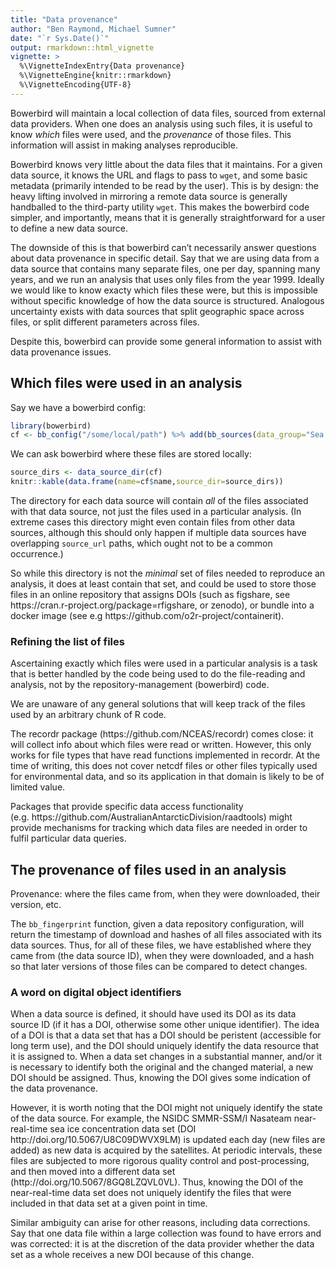 ```yaml
---
title: "Data provenance"
author: "Ben Raymond, Michael Sumner"
date: "`r Sys.Date()`"
output: rmarkdown::html_vignette
vignette: >
  %\VignetteIndexEntry{Data provenance}
  %\VignetteEngine{knitr::rmarkdown}
  %\VignetteEncoding{UTF-8}
---
```


Bowerbird will maintain a local collection of data files, sourced from external data providers. When one does an analysis using such files, it is useful to know *which* files were used, and the *provenance* of those files. This information will assist in making analyses reproducible.

Bowerbird knows very little about the data files that it maintains. For a given data source, it knows the URL and flags to pass to `wget`, and some basic metadata (primarily intended to be read by the user). This is by design: the heavy lifting involved in mirroring a remote data source is generally handballed to the third-party utility `wget`. This makes the bowerbird code simpler, and importantly, means that it is generally straightforward for a user to define a new data source.

The downside of this is that bowerbird can't necessarily answer questions about data provenance in specific detail. Say that we are using data from a data source that contains many separate files, one per day, spanning many years, and we run an analysis that uses only files from the year 1999. Ideally we would like to know exacty which files these were, but this is impossible without specific knowledge of how the data source is structured. Analogous uncertainty exists with data sources that split geographic space across files, or split different parameters across files.

Despite this, bowerbird can provide some general information to assist with data provenance issues.

## Which files were used in an analysis

Say we have a bowerbird config:
```r
library(bowerbird)
cf <- bb_config("/some/local/path") %>% add(bb_sources(data_group="Sea surface temperature"))
```

We can ask bowerbird where these files are stored locally:
```r
source_dirs <- data_source_dir(cf)
knitr::kable(data.frame(name=cf$name,source_dir=source_dirs))
```

The directory for each data source will contain *all* of the files associated with that data source, not just the files used in a particular analysis. (In extreme cases this directory might even contain files from other data sources, although this should only happen if multiple data sources have overlapping `source_url` paths, which ought not to be a common occurrence.)

So while this directory is not the *minimal* set of files needed to reproduce an analysis, it does at least contain that set, and could be used to store those files in an online repository that assigns DOIs (such as figshare, see https://cran.r-project.org/package=rfigshare, or zenodo), or bundle into a docker image (see e.g https://github.com/o2r-project/containerit).

### Refining the list of files

Ascertaining exactly which files were used in a particular analysis is a task that is better handled by the code being used to do the file-reading and analysis, not by the repository-management (bowerbird) code.

We are unaware of any general solutions that will keep track of the files used by an arbitrary chunk of R code. 

The recordr package (https://github.com/NCEAS/recordr) comes close: it will collect info about which files were read or written. However, this only works for file types that have read functions implemented in recordr. At the time of writing, this does not cover netcdf files or other files typically used for environmental data, and so its application in that domain is likely to be of limited value.

Packages that provide specific data access functionality (e.g. https://github.com/AustralianAntarcticDivision/raadtools) might provide mechanisms for tracking which data files are needed in order to fulfil particular data queries.

## The provenance of files used in an analysis

Provenance: where the files came from, when they were downloaded, their version, etc.

The `bb_fingerprint` function, given a data repository configuration, will return the timestamp of download and hashes of all files associated with its data sources. Thus, for all of these files, we have established where they came from (the data source ID), when they were downloaded, and a hash so that later versions of those files can be compared to detect changes.

### A word on digital object identifiers

When a data source is defined, it should have used its DOI as its data source ID (if it has a DOI, otherwise some other unique identifier). The idea of a DOI is that a data set that has a DOI should be peristent (accessible for long term use), and the DOI should uniquely identify the data resource that it is assigned to. When a data set changes in a substantial manner, and/or it is necessary to identify both the original and the changed material, a new DOI should be assigned. Thus, knowing the DOI gives some indication of the data provenance.

However, it is worth noting that the DOI might not uniquely identify the state of the data source. For example, the NSIDC SMMR-SSM/I Nasateam near-real-time sea ice concentration data set (DOI http://doi.org/10.5067/U8C09DWVX9LM) is updated each day (new files are added) as new data is acquired by the satellites. At periodic intervals, these files are subjected to more rigorous quality control and post-processing, and then moved into a different data set (http://doi.org/10.5067/8GQ8LZQVL0VL). Thus, knowing the DOI of the near-real-time data set does not uniquely identify the files that were included in that data set at a given point in time.

Similar ambiguity can arise for other reasons, including data corrections. Say that one data file within a large collection was found to have errors and was corrected: it is at the discretion of the data provider whether the data set as a whole receives a new DOI because of this change.

